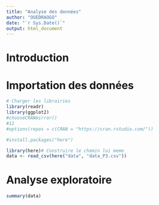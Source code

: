 ```yaml
---
title: "Analyse des données"
author: "OUEDRAOGO"
date: "`r Sys.Date()`"
output: html_document
---
```


# Introduction  

# Importation des données  
```r


# Charger les librairies
library(readr)
library(ggplot2)
#chooseCRANmirror()
#11
#options(repos = c(CRAN = "https://cran.rstudio.com/"))

#install.packages("here")

library(here)# Construire le chemin lui meme
data <- read_csv(here("data", "data_P3.csv"))

```



# Analyse exploratoire

```r
summary(data)

```


